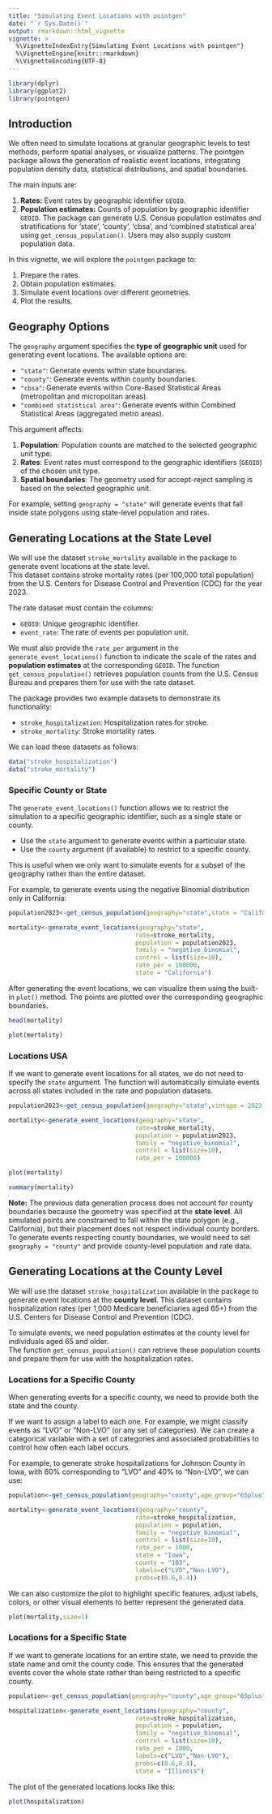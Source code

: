 ```yaml
---
title: "Simulating Event Locations with pointgen"
date: "`r Sys.Date()`"
output: rmarkdown::html_vignette
vignette: >
  %\VignetteIndexEntry{Simulating Event Locations with pointgen"}
  %\VignetteEngine{knitr::rmarkdown}
  %\VignetteEncoding{UTF-8}
---
```


```r
library(dplyr)
library(ggplot2)
library(pointgen)
```

## Introduction

We often need to simulate locations at granular geographic levels to test methods, perform spatial analyses, or visualize patterns. The pointgen package allows the generation of realistic event locations, integrating population density data, statistical distributions, and spatial boundaries.


The main inputs are:

1. **Rates:** Event rates by geographic identifier `GEOID`. 
2. **Population estimates:** Counts of population by geographic identifier `GEOID`.
The package can generate U.S. Census population estimates and stratifications for 'state', 'county', 'cbsa', and 'combined statistical area' using `get_census_population()`. Users may also supply custom population data.


In this vignette, we will explore the `pointgen` package to:

1. Prepare the rates.
2. Obtain population estimates.  
3. Simulate event locations over different geometries.  
4. Plot the results.

## Geography Options

The `geography` argument specifies the **type of geographic unit** used for generating event locations. The available options are:

- `"state"`: Generate events within state boundaries.
- `"county"`: Generate events within county boundaries.
- `"cbsa"`: Generate events within Core-Based Statistical Areas (metropolitan and micropolitan areas).
- `"combined statistical area"`: Generate events within Combined Statistical Areas (aggregated metro areas).

This argument affects:

1. **Population**: Population counts are matched to the selected geographic unit type.
2. **Rates**: Event rates must correspond to the geographic identifiers (`GEOID`) of the chosen unit type.
3. **Spatial boundaries**: The geometry used for accept-reject sampling is based on the selected geographic unit.

For example, setting `geography = "state"` will generate events that fall inside state polygons using state-level population and rates.

## Generating Locations at the State Level


We will use the dataset `stroke_mortality` available in the package to generate event locations at the state level.  
This dataset contains stroke mortality rates (per 100,000 total population) from the U.S. Centers for Disease Control and Prevention (CDC) for the year 2023.

The rate dataset must contain the columns:

- `GEOID`: Unique geographic identifier.
- `event_rate`: The rate of events per population unit.  

We must also provide the `rate_per` argument in the `generate_event_locations()` function to indicate the scale of the rates and **population estimates** at the corresponding `GEOID`. The function `get_census_population()` retrieves population counts from the U.S. Census Bureau and prepares them for use with the rate dataset.

The package provides two example datasets to demonstrate its functionality:

- `stroke_hospitalization`: Hospitalization rates for stroke.
- `stroke_mortality`: Stroke mortality rates.

We can load these datasets as follows:

```r
data("stroke_hospitalization")
data("stroke_mortality")
```

### Specific County or State

The `generate_event_locations()` function allows we to restrict the simulation to a specific geographic identifier, such as a single state or county.  

- Use the `state` argument to generate events within a particular state.  
- Use the `county` argument (if available) to restrict to a specific county.  

This is useful when we only want to simulate events for a subset of the geography rather than the entire dataset.

For example, to generate events  using the negative Binomial distribution only in California:

```r
population2023<-get_census_population(geography="state",state = "California",vintage = 2023)

mortality<-generate_event_locations(geography="state",
                                   rate=stroke_mortality,
                                   population = population2023,
                                   family = "negative_binomial",
                                   control = list(size=10),
                                   rate_per = 100000,
                                   state = "California")

```
After generating the event locations, we can visualize them using the built-in `plot()` method. The points are plotted over the corresponding geographic boundaries. 

```r
head(mortality)
```


```r
plot(mortality)
```


### Locations USA

If we want to generate event locations for all states, we do not need to specify the `state` argument.  The function will automatically simulate events across all states included in the rate and population datasets.


```r
population2023<-get_census_population(geography="state",vintage = 2023)

mortality<-generate_event_locations(geography="state",
                                   rate=stroke_mortality,
                                   population = population2023,
                                   family = "negative_binomial",
                                   control = list(size=10),
                                   rate_per = 100000)
```


```r
plot(mortality)
```

```r
summary(mortality)
```

**Note:** The previous data generation process does not account for county boundaries because the geometry was specified at the **state level**.  All simulated points are constrained to fall within the state polygon (e.g., California), but their placement does not respect individual county borders. To generate events respecting county boundaries, we would need to set `geography = "county"` and provide county-level population and rate data.


## Generating Locations at the County Level

We will use the dataset `stroke_hospitalization` available in the package to generate event locations at the **county level**. This dataset contains hospitalization rates (per 1,000 Medicare beneficiaries aged 65+) from the U.S. Centers for Disease Control and Prevention (CDC).

To simulate events, we need population estimates at the county level for individuals aged 65 and older.  
The function `get_census_population()` can retrieve these population counts and prepare them for use with the hospitalization rates.

### Locations for a Specific County

When generating events for a specific county, we need to provide both the state and the county.

If we want to assign a label to each one. For example, we might classify events as "LVO" or "Non-LVO" (or any set of categories). We can create a categorical variable with a set of categories and associated probabilities to control how often each label occurs.

For example, to generate stroke hospitalizations for Johnson County in Iowa, with 60% corresponding to "LVO" and 40% to "Non-LVO", we can use:

```r
population<-get_census_population(geography="county",age_group="65plus", state="IOWA", county = "103", vintage = 2021)

mortality<-generate_event_locations(geography="county",
                                   rate=stroke_hospitalization,
                                   population = population,
                                   family = "negative_binomial",
                                   control = list(size=10),
                                   rate_per = 1000,
                                   state = "Iowa",
                                   county = "103",
                                   labels=c("LVO","Non-LVO"),
                                   probs=c(0.6,0.4))

```

We can also customize the plot to highlight specific features, adjust labels, colors, or other visual elements to better represent the generated data.

```r
plot(mortality,size=1)
```


### Locations for a Specific State

If we want to generate locations for an entire state, we need to provide the state name and omit the county code. This ensures that the generated events cover the whole state rather than being restricted to a specific county.

```r
population<-get_census_population(geography="county",age_group="65plus", state="ILLINOIS", vintage = 2021)

hospitalization<-generate_event_locations(geography="county",
                                   rate=stroke_hospitalization,
                                   population = population,
                                   family = "negative_binomial",
                                   control = list(size=10),
                                   rate_per = 1000,
                                   labels=c("LVO","Non-LVO"),
                                   probs=c(0.6,0.4),
                                   state = "Illinois")

```

The plot of the generated locations looks like this:

```r
plot(hospitalization)
```


